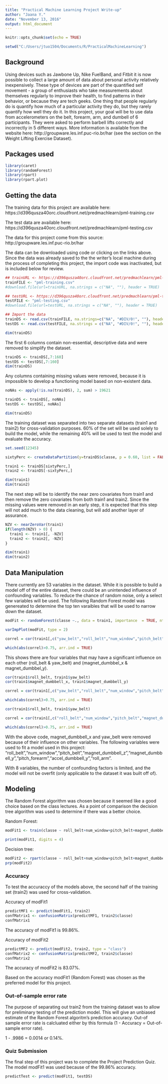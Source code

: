 ```yaml
---
title: "Practical Machine Learning Project Write-up"
author: "Jaana Y."
date: "November 13, 2016"
output: html_document
---
```


```r
knitr::opts_chunk$set(echo = TRUE)

setwd("C:/Users/jtuo1504/Documents/R/PracticalMachineLearning")

```

## Background
Using devices such as Jawbone Up, Nike FuelBand, and Fitbit it is now possible to collect a large amount of data about personal activity relatively inexpensively. These type of devices are part of the quantified self movement - a group of enthusiasts who take measurements about themselves regularly to improve their health, to find patterns in their behavior, or because they are tech geeks. One thing that people regularly do is quantify how much of a particular activity they do, but they rarely quantify how well they do it. In this project, your goal will be to use data from accelerometers on the belt, forearm, arm, and dumbell of 6 participants. They were asked to perform barbell lifts correctly and incorrectly in 5 different ways. More information is available from the website here: http://groupware.les.inf.puc-rio.br/har (see the section on the Weight Lifting Exercise Dataset).

## Packages used
```r
library(caret)
library(randomForest)
library(rpart)
library(rpart.plot)
```

## Getting the data

The training data for this project are available here: https://d396qusza40orc.cloudfront.net/predmachlearn/pml-training.csv

The test data are available here: https://d396qusza40orc.cloudfront.net/predmachlearn/pml-testing.csv

The data for this project come from this source: http://groupware.les.inf.puc-rio.br/har

The data can be downloaded using code or clicking on the links above. Since the data was already saved to the the writer's local machine during the process of completing this project, the import code was inactivated, but is included below for review.
```r
## trainURL <- https://d396qusza40orc.cloudfront.net/predmachlearn/pml-training.csv  ## Training dataset
trainFILE <- "pml-training.csv"
#download.file(url=trainURL, na.strings = c("NA", ""), header = TRUE)

## testURL <- https://d396qusza40orc.cloudfront.net/predmachlearn/pml-training.csv  ## Testing dataset
testFILE <- "pml-testing.csv"
#download.file(url=testURL, na.strings = c("NA", ""), header = TRUE)

## Import the data
trainDS <- read.csv(trainFILE, na.strings=c("NA", "#DIV/0!", ""), header = TRUE)
testDS <- read.csv(testFILE, na.strings = c("NA", "#DIV/0!", ""), header = TRUE)

dim(trainDS)
```

The first 6 columns contain non-essential, descriptive data and were removed to simplify the dataset.
```r
trainDS <- trainDS[,7:160]
testDS <- testDS[,7:160]
dim(trainDS)
```

Any columns containing missing values were removed, because it is impossible to develop a functioning model based on non-existent data.
```r
noNAs <- apply(!is.na(trainDS), 2, sum) > 19621

trainDS <- trainDS[, noNAs]
testDS <- testDS[, noNAs]

dim(trainDS)

```

The training dataset was separated into two separate datasets (train1 and train2) for cross-validation purposes.  60% of the set will be used solely to build the model, while the remaining 40% will be used to test the model and evaluate the accuracy.
```r
set.seed(12345)

sixtyPerc <- createDataPartition(y=trainDS$classe, p = 0.60, list = FALSE)

train1 <- trainDS[sixtyPerc,]
train2 <- trainDS[-sixtyPerc,]

dim(train1)
dim(train2)

```

The next step will be to identify the near zero covariates from train1 and then remove the zero covariates from both train1 and train2.  Since the missing values were removed in an early step, it is expected that this step will not add much to the data cleaning, but will add another layer of assurance.
```r
NZV <- nearZeroVar(train1)
if(length(NZV) > 0) {
  train1 <- train1[, -NZV]
  train2 <- train2[, -NZV]
}

dim(train1)
dim(train2)

```

## Data Manipulation

There currently are 53 variables in the dataset.  While it is possible to build a model off of the entire dataset, there could be an unintended influence of confounding variables.  To reduce the chance of random noise, only a select few variables will be used.  The following Random Forest model was genereated to determine the top ten varaibles that will be used to narrow down the dataset.
```r
modFit <- randomForest(classe ~., data = train1, importance  = TRUE, ntree = 100)

varImpPlot(modFit, type = 2)

correl = cor(train1[,c("yaw_belt","roll_belt","num_window","pitch_belt","magnet_dumbbell_z","magnet_dumbbell_y","pitch_forearm","accel_dumbbell_y","roll_arm","magnet_dumbbell_x")])

which(abs(correl)>0.75, arr.ind = TRUE)

```
This shows there are four variables that may have a significant influence on each other (roll_belt & yaw_belt) and (magnet_dumbbel_x & magnet_dumbbel_y).

```r
cor(train1$roll_belt, train1$yaw_belt)
cor(train1$magnet_dumbbell_x, train1$magnet_dumbbell_y)

correl = cor(train1[,c("yaw_belt","roll_belt","num_window","pitch_belt","magnet_dumbbell_z","magnet_dumbbell_y","pitch_forearm","accel_dumbbell_y","roll_arm")])

which(abs(correl)>0.75, arr.ind = TRUE)

cor(train1$roll_belt, train1$yaw_belt)

correl = cor(train1[,c("roll_belt","num_window","pitch_belt","magnet_dumbbell_z","magnet_dumbbell_y","pitch_forearm","accel_dumbbell_y","roll_arm")])

which(abs(correl)>0.75, arr.ind = TRUE)

```
With the above code, magnet_dumbbell_x and yaw_belt were removed because of their influence on other variables.  The following variables were used to fit a model used in this project: "roll_belt","num_window","pitch_belt","magnet_dumbbell_z","magnet_dumbbell_y","pitch_forearm","accel_dumbbell_y","roll_arm".

With 8 variables, the number of confounding factors is limited, and the model will not be overfit (only applicable to the dataset it was built off of).


## Modeling
The Random Forest algorithm was chosen because it seemed like a good choice based on the class lectures.  As a point of comparison the decision tree algorithm was used to determine if there was a better choice.

Random Forest:
```r
modFit1 <- train(classe ~ roll_belt+num_window+pitch_belt+magnet_dumbbell_z+magnet_dumbbell_y+pitch_forearm+accel_dumbbell_y+roll_arm, data = train1, method = "rf", trControl = trainControl(method = "cv", number = 2))

print(modFit1, digits = 4)

```

Decision tree:
```r
modFit2 <- rpart(classe ~ roll_belt+num_window+pitch_belt+magnet_dumbbell_z+magnet_dumbbell_y+pitch_forearm+accel_dumbbell_y+roll_arm, data = train1, method = "class")
prp(modFit2)
```


### Accuracy
To test the accuraccy of the models above, the second half of the training set (train2) was used for cross-validation.

Accuracy of modFit1
```r
predictMF1 <- predict(modFit1, train2)
confMatrix1 <- confusionMatrix(predictMF1, train2$classe)
confMatrix1
```
The accuracy of modFit1 is 99.86%.

Accuracy of modFit2
```r
predictMF2 <- predict(modFit2, train2, type = "class")
confMatrix2 <- confusionMatrix(predictMF2, train2$classe)
confMatrix2
```
The accuracy of modFit2 is 83.07%.

Based on the accuracy modFit1 (Random Forest) was chosen as the preferred model for this project.

### Out-of-sample error rate
The purpose of separating out train2 from the training dataset was to allow for preliminary testing of the prediction model.  This will give an unbiased estimate of the Random Forest algoritm's prediction accuracy.  Out-of sample error rate is calcluated either by this formula (1 - Accuracy = Out-of-sample error rate).

1 - .9986 = 0.0014 or 0.14%.

### Quiz Submission
The final step of this project was to complete the Project Prediction Quiz.  The model modFit1 was used because of the 99.86% accuracy.

```r
predictTest <- predict(modFit1, testDS)
```
